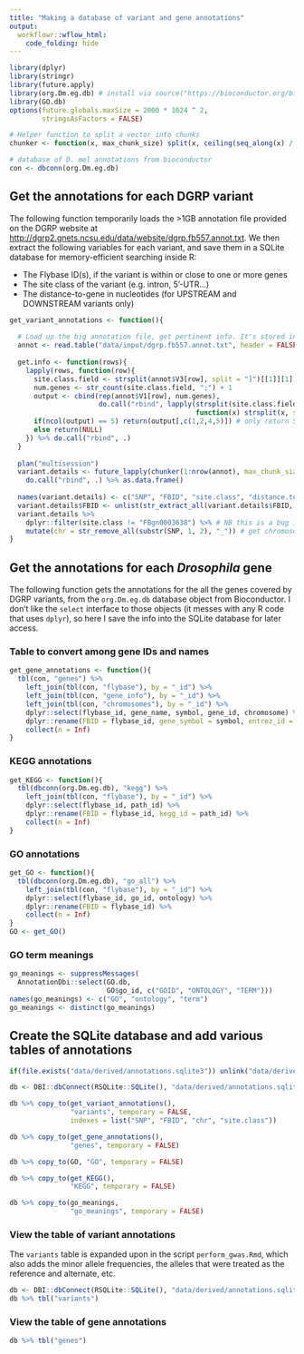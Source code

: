 ```yaml
---
title: "Making a database of variant and gene annotations"
output: 
  workflowr::wflow_html:
    code_folding: hide 
---
```


```r
library(dplyr)
library(stringr)
library(future.apply)
library(org.Dm.eg.db) # install via source("https://bioconductor.org/biocLite.R"); biocLite("org.Dm.eg.db")
library(GO.db)
options(future.globals.maxSize = 2000 * 1024 ^ 2, 
        stringsAsFactors = FALSE)

# Helper function to split a vector into chunks 
chunker <- function(x, max_chunk_size) split(x, ceiling(seq_along(x) / max_chunk_size))

# database of D. mel annotations from bioconductor
con <- dbconn(org.Dm.eg.db)
```

## Get the annotations for each DGRP variant

The following function temporarily loads the >1GB annotation file provided on the DGRP website at [http://dgrp2.gnets.ncsu.edu/data/website/dgrp.fb557.annot.txt](http://dgrp2.gnets.ncsu.edu/data/website/dgrp.fb557.annot.txt). We then extract the following variables for each variant, and save them in a SQLite database for memory-efficient searching inside R:

 - The Flybase ID(s), if the variant is within or close to one or more genes
 - The site class of the variant (e.g. intron, 5'-UTR...)
 - The distance-to-gene in nucleotides (for UPSTREAM and DOWNSTREAM variants only)


```r
get_variant_annotations <- function(){
  
  # Load up the big annotation file, get pertinent info. It's stored in some sort of text string format
  annot <- read.table("data/input/dgrp.fb557.annot.txt", header = FALSE, stringsAsFactors = FALSE)
  
  get.info <- function(rows){
    lapply(rows, function(row){
      site.class.field <- strsplit(annot$V3[row], split = "]")[[1]][1]
      num.genes <- str_count(site.class.field, ";") + 1
      output <- cbind(rep(annot$V1[row], num.genes), 
                      do.call("rbind", lapply(strsplit(site.class.field, split = ";")[[1]], 
                                              function(x) strsplit(x, split = "[|]")[[1]])))
      if(ncol(output) == 5) return(output[,c(1,2,4,5)]) # only return SNPs that have some annotation. Don't get the gene symbol
      else return(NULL)
    }) %>% do.call("rbind", .)
  }
  
  plan("multisession")
  variant.details <- future_lapply(chunker(1:nrow(annot), max_chunk_size = 10000), get.info) %>% 
    do.call("rbind", .) %>% as.data.frame()
  
  names(variant.details) <- c("SNP", "FBID", "site.class", "distance.to.gene")
  variant.details$FBID <- unlist(str_extract_all(variant.details$FBID, "FBgn[:digit:]+")) # clean up text strings for Flybase ID
  variant.details %>%
    dplyr::filter(site.class != "FBgn0003638") %>% # NB this is a bug in the DGRP's annotation file
    mutate(chr = str_remove_all(substr(SNP, 1, 2), "_")) # get chromosome now for faster sorting later
}
```

## Get the annotations for each _Drosophila_ gene

The following function gets the annotations for the all the genes covered by DGRP variants, from the `org.Dm.eg.db` database object from Bioconductor. I don't like the `select` interface to those objects (it messes with any R code that uses `dplyr`), so here I save the info into the SQLite database for later access.

### Table to convert among gene IDs and names
```r
get_gene_annotations <- function(){
  tbl(con, "genes") %>%
    left_join(tbl(con, "flybase"), by = "_id") %>%
    left_join(tbl(con, "gene_info"), by = "_id") %>% 
    left_join(tbl(con, "chromosomes"), by = "_id") %>%
    dplyr::select(flybase_id, gene_name, symbol, gene_id, chromosome) %>%
    dplyr::rename(FBID = flybase_id, gene_symbol = symbol, entrez_id = gene_id) %>%
    collect(n = Inf)
}
```

### KEGG annotations
```r
get_KEGG <- function(){
  tbl(dbconn(org.Dm.eg.db), "kegg") %>%
    left_join(tbl(con, "flybase"), by = "_id") %>% 
    dplyr::select(flybase_id, path_id) %>%
    dplyr::rename(FBID = flybase_id, kegg_id = path_id) %>%
    collect(n = Inf)
}
```

### GO annotations
```r
get_GO <- function(){
  tbl(dbconn(org.Dm.eg.db), "go_all") %>%
    left_join(tbl(con, "flybase"), by = "_id") %>% 
    dplyr::select(flybase_id, go_id, ontology) %>%
    dplyr::rename(FBID = flybase_id) %>%
    collect(n = Inf)
}
GO <- get_GO()
```


### GO term meanings
```r
go_meanings <- suppressMessages(
  AnnotationDbi::select(GO.db, 
                        GO$go_id, c("GOID", "ONTOLOGY", "TERM")))
names(go_meanings) <- c("GO", "ontology", "term")
go_meanings <- distinct(go_meanings)
```



## Create the SQLite database and add various tables of annotations

```r
if(file.exists("data/derived/annotations.sqlite3")) unlink("data/derived/annotations.sqlite3")

db <- DBI::dbConnect(RSQLite::SQLite(), "data/derived/annotations.sqlite3", create = TRUE)

db %>% copy_to(get_variant_annotations(), 
               "variants", temporary = FALSE, 
               indexes = list("SNP", "FBID", "chr", "site.class")) 

db %>% copy_to(get_gene_annotations(), 
               "genes", temporary = FALSE)

db %>% copy_to(GO, "GO", temporary = FALSE)

db %>% copy_to(get_KEGG(), 
               "KEGG", temporary = FALSE)

db %>% copy_to(go_meanings, 
               "go_meanings", temporary = FALSE)
```

### View the table of variant annotations

The `variants` table is expanded upon in the script `perform_gwas.Rmd`, which also adds the minor allele frequencies, the alleles that were treated as the reference and alternate, etc. 
```r
db <- DBI::dbConnect(RSQLite::SQLite(), "data/derived/annotations.sqlite3")
db %>% tbl("variants")
```

### View the table of gene annotations
```r
db %>% tbl("genes")
```



